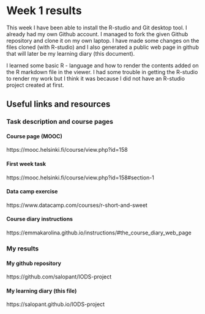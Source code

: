 # Week 1 results

This week I have been able to install the R-studio and Git desktop tool. I already had my own Github account. I managed to fork the given Github repository and clone it on my own laptop. I have made some changes on the files cloned (with R-studio) and I also generated a public web page in github that will later be my learning diary (this document).

I learned some basic R - language and how to render the contents added on the R markdown file in the viewer. I had some trouble in getting the R-studio to render my work but I think it was because I did not have an R-studio project created at first. 

## Useful links and resources
### Task description and course pages
#### Course page (MOOC)
https://mooc.helsinki.fi/course/view.php?id=158

#### First week task
https://mooc.helsinki.fi/course/view.php?id=158#section-1

#### Data camp exercise
https://www.datacamp.com/courses/r-short-and-sweet

#### Course diary instructions
https://emmakarolina.github.io/instructions/#the_course_diary_web_page

### My results

#### My github repository
https://github.com/salopant/IODS-project

#### My learning diary (this file)
https://salopant.github.io/IODS-project

